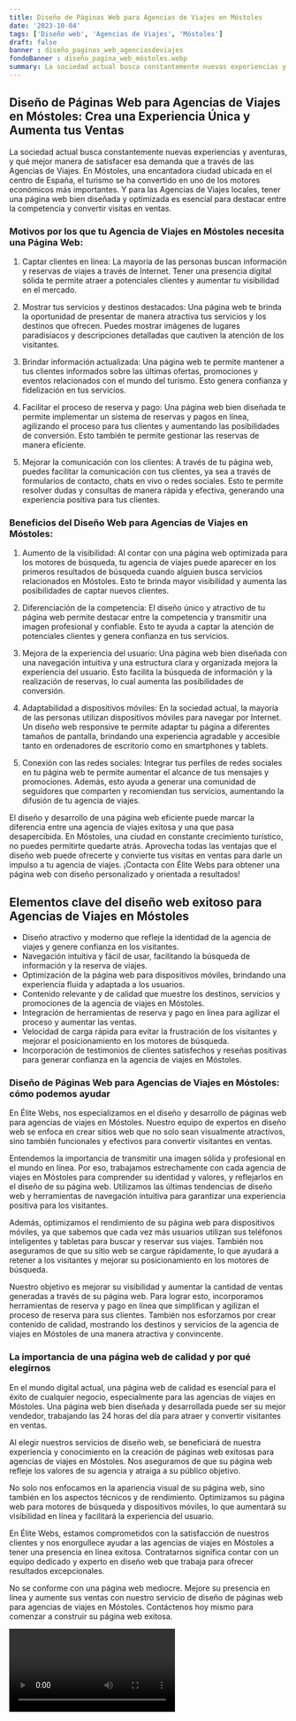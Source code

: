 ```yaml
---
title: Diseño de Páginas Web para Agencias de Viajes en Móstoles
date: '2023-10-04'
tags: ['Diseño web', 'Agencias de Viajes', 'Móstoles']
draft: false
banner : diseño_paginas_web_agenciasdeviajes
fondoBanner : diseño_pagina_web_móstoles.webp
summary: La sociedad actual busca constantemente nuevas experiencias y aventuras, y qué mejor manera de satisfacer esa demanda que a través de las Agencias de Viajes. En Móstoles, una encantadora ciudad ubicada en el centro de España, el turismo se ha convertido en uno de los motores económicos más importantes. Y para las Agencias de Viajes locales, tener una página web bien diseñada y optimizada es esencial para destacar entre la competencia y convertir visitas en ventas.
---
```


## Diseño de Páginas Web para Agencias de Viajes en Móstoles: Crea una Experiencia Única y Aumenta tus Ventas

La sociedad actual busca constantemente nuevas experiencias y aventuras, y qué mejor manera de satisfacer esa demanda que a través de las Agencias de Viajes. En Móstoles, una encantadora ciudad ubicada en el centro de España, el turismo se ha convertido en uno de los motores económicos más importantes. Y para las Agencias de Viajes locales, tener una página web bien diseñada y optimizada es esencial para destacar entre la competencia y convertir visitas en ventas.

### Motivos por los que tu Agencia de Viajes en Móstoles necesita una Página Web:

1. Captar clientes en línea: La mayoría de las personas buscan información y reservas de viajes a través de Internet. Tener una presencia digital sólida te permite atraer a potenciales clientes y aumentar tu visibilidad en el mercado.

2. Mostrar tus servicios y destinos destacados: Una página web te brinda la oportunidad de presentar de manera atractiva tus servicios y los destinos que ofrecen. Puedes mostrar imágenes de lugares paradisíacos y descripciones detalladas que cautiven la atención de los visitantes.

3. Brindar información actualizada: Una página web te permite mantener a tus clientes informados sobre las últimas ofertas, promociones y eventos relacionados con el mundo del turismo. Esto genera confianza y fidelización en tus servicios.

4. Facilitar el proceso de reserva y pago: Una página web bien diseñada te permite implementar un sistema de reservas y pagos en línea, agilizando el proceso para tus clientes y aumentando las posibilidades de conversión. Esto también te permite gestionar las reservas de manera eficiente.

5. Mejorar la comunicación con los clientes: A través de tu página web, puedes facilitar la comunicación con tus clientes, ya sea a través de formularios de contacto, chats en vivo o redes sociales. Esto te permite resolver dudas y consultas de manera rápida y efectiva, generando una experiencia positiva para tus clientes.

### Beneficios del Diseño Web para Agencias de Viajes en Móstoles:

1. Aumento de la visibilidad: Al contar con una página web optimizada para los motores de búsqueda, tu agencia de viajes puede aparecer en los primeros resultados de búsqueda cuando alguien busca servicios relacionados en Móstoles. Esto te brinda mayor visibilidad y aumenta las posibilidades de captar nuevos clientes.

2. Diferenciación de la competencia: El diseño único y atractivo de tu página web permite destacar entre la competencia y transmitir una imagen profesional y confiable. Esto te ayuda a captar la atención de potenciales clientes y genera confianza en tus servicios.

3. Mejora de la experiencia del usuario: Una página web bien diseñada con una navegación intuitiva y una estructura clara y organizada mejora la experiencia del usuario. Esto facilita la búsqueda de información y la realización de reservas, lo cual aumenta las posibilidades de conversión.

4. Adaptabilidad a dispositivos móviles: En la sociedad actual, la mayoría de las personas utilizan dispositivos móviles para navegar por Internet. Un diseño web responsive te permite adaptar tu página a diferentes tamaños de pantalla, brindando una experiencia agradable y accesible tanto en ordenadores de escritorio como en smartphones y tablets.

5. Conexión con las redes sociales: Integrar tus perfiles de redes sociales en tu página web te permite aumentar el alcance de tus mensajes y promociones. Además, esto ayuda a generar una comunidad de seguidores que comparten y recomiendan tus servicios, aumentando la difusión de tu agencia de viajes.

El diseño y desarrollo de una página web eficiente puede marcar la diferencia entre una agencia de viajes exitosa y una que pasa desapercibida. En Móstoles, una ciudad en constante crecimiento turístico, no puedes permitirte quedarte atrás. Aprovecha todas las ventajas que el diseño web puede ofrecerte y convierte tus visitas en ventas para darle un impulso a tu agencia de viajes. ¡Contacta con Élite Webs para obtener una página web con diseño personalizado y orientada a resultados!

<GifSeo />

<Cta />

## Elementos clave del diseño web exitoso para Agencias de Viajes en Móstoles

- Diseño atractivo y moderno que refleje la identidad de la agencia de viajes y genere confianza en los visitantes.
- Navegación intuitiva y fácil de usar, facilitando la búsqueda de información y la reserva de viajes.
- Optimización de la página web para dispositivos móviles, brindando una experiencia fluida y adaptada a los usuarios.
- Contenido relevante y de calidad que muestre los destinos, servicios y promociones de la agencia de viajes en Móstoles.
- Integración de herramientas de reserva y pago en línea para agilizar el proceso y aumentar las ventas.
- Velocidad de carga rápida para evitar la frustración de los visitantes y mejorar el posicionamiento en los motores de búsqueda.
- Incorporación de testimonios de clientes satisfechos y reseñas positivas para generar confianza en la agencia de viajes en Móstoles.

### Diseño de Páginas Web para Agencias de Viajes en Móstoles: cómo podemos ayudar

En Élite Webs, nos especializamos en el diseño y desarrollo de páginas web para agencias de viajes en Móstoles. Nuestro equipo de expertos en diseño web se enfoca en crear sitios web que no solo sean visualmente atractivos, sino también funcionales y efectivos para convertir visitantes en ventas.

Entendemos la importancia de transmitir una imagen sólida y profesional en el mundo en línea. Por eso, trabajamos estrechamente con cada agencia de viajes en Móstoles para comprender su identidad y valores, y reflejarlos en el diseño de su página web. Utilizamos las últimas tendencias de diseño web y herramientas de navegación intuitiva para garantizar una experiencia positiva para los visitantes.

Además, optimizamos el rendimiento de su página web para dispositivos móviles, ya que sabemos que cada vez más usuarios utilizan sus teléfonos inteligentes y tabletas para buscar y reservar sus viajes. También nos aseguramos de que su sitio web se cargue rápidamente, lo que ayudará a retener a los visitantes y mejorar su posicionamiento en los motores de búsqueda.

Nuestro objetivo es mejorar su visibilidad y aumentar la cantidad de ventas generadas a través de su página web. Para lograr esto, incorporamos herramientas de reserva y pago en línea que simplifican y agilizan el proceso de reserva para sus clientes. También nos esforzamos por crear contenido de calidad, mostrando los destinos y servicios de la agencia de viajes en Móstoles de una manera atractiva y convincente.

### La importancia de una página web de calidad y por qué elegirnos

En el mundo digital actual, una página web de calidad es esencial para el éxito de cualquier negocio, especialmente para las agencias de viajes en Móstoles. Una página web bien diseñada y desarrollada puede ser su mejor vendedor, trabajando las 24 horas del día para atraer y convertir visitantes en ventas.

Al elegir nuestros servicios de diseño web, se beneficiará de nuestra experiencia y conocimiento en la creación de páginas web exitosas para agencias de viajes en Móstoles. Nos aseguramos de que su página web refleje los valores de su agencia y atraiga a su público objetivo.

No solo nos enfocamos en la apariencia visual de su página web, sino también en los aspectos técnicos y de rendimiento. Optimizamos su página web para motores de búsqueda y dispositivos móviles, lo que aumentará su visibilidad en línea y facilitará la experiencia del usuario.

En Élite Webs, estamos comprometidos con la satisfacción de nuestros clientes y nos enorgullece ayudar a las agencias de viajes en Móstoles a tener una presencia en línea exitosa. Contratarnos significa contar con un equipo dedicado y experto en diseño web que trabaja para ofrecer resultados excepcionales.

No se conforme con una página web mediocre. Mejore su presencia en línea y aumente sus ventas con nuestro servicio de diseño de páginas web para agencias de viajes en Móstoles. Contáctenos hoy mismo para comenzar a construir su página web exitosa.

<Video />

<CtaBot job='Agencias de Viajes' city='Móstoles'/>

<Gmaps query='Móstoles+españa+maps' />
